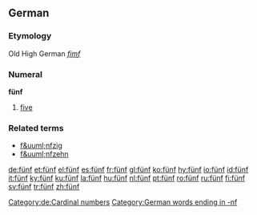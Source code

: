 ==German==
===Etymology===
Old High German ''[[fimf]]''
===Numeral===
'''fünf'''

# [[five]]

===Related terms===
*[[f&uuml;nfzig]]
*[[f&uuml;nfzehn]]

[[Category:de:Cardinal numbers]]
[[Category:German words ending in -nf]]
[[de:fünf]]
[[et:fünf]]
[[el:fünf]]
[[es:fünf]]
[[fr:fünf]]
[[gl:fünf]]
[[ko:fünf]]
[[hy:fünf]]
[[io:fünf]]
[[id:fünf]]
[[it:fünf]]
[[ky:fünf]]
[[ku:fünf]]
[[la:fünf]]
[[hu:fünf]]
[[nl:fünf]]
[[pt:fünf]]
[[ro:fünf]]
[[ru:fünf]]
[[fi:fünf]]
[[sv:fünf]]
[[tr:fünf]]
[[zh:fünf]]